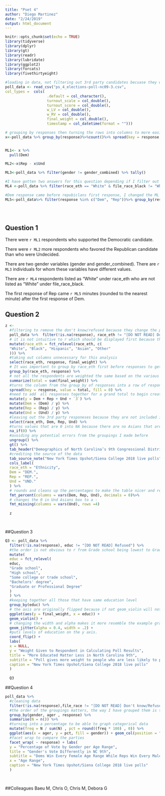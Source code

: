 ```yaml
---
title: "Pset 4"
author: "Diego Martinez"
date: "2/24/2019"
output: html_document
---
```


```r
knitr::opts_chunk$set(echo = TRUE)
library(tidyverse)
library(dplyr)
library(gt)
library(readr)
library(lubridate)
library(ggplot2)
library(forcats)
library(fivethirtyeight)

#loading in data, not filtering out 3rd party candidates becuase they will be important in later calculations 
poll_data <- read_csv("ps_4_elections-poll-nc09-3.csv",
col_types =  cols(
                   .default = col_character(),
                   turnout_scale = col_double(),
                   turnout_score = col_double(),
                   w_LV = col_double(),
                   w_RV = col_double(),
                   final_weight = col_double(),
                   timestamp = col_datetime(format = ""))) 


```


```r
# grouping by responses then turning the rows into columns to more easily access the values using the pull function
x<-poll_data %>% group_by(response)%>%count()%>% spread(key = response, value = n)


ML1<- x %>%
  pull(Dem)

ML2<-x$Rep - x$Und

ML3<-poll_data %>% filter(gender != gender_combined) %>% tally()

#I have gotten two answers for this question depending if I filter out 3rd parties. Right now I did not filter out third parties at got 28; however when I do filter them out the answer is 27.
ML4 <-poll_data %>% filter(race_eth == "White" & file_race_black != "White")%>% tally()

#Dem response came before repubiclans first response, I changed the ML to say "Rep came 11 minutes after (used to say before) the first response for Dem"
ML5<-poll_data%>% filter(response %in% c("Dem", "Rep"))%>% group_by(response)%>% select(response, timestamp) %>% summarize(first = min(timestamp)) %>% summarize(diff = round(first[2]- first[1]))





```
## Question 1

There were `r ML1` respondents who supported the Democratic candidate.

There were `r ML2` more respondents who favored the Republican candidate than who were Undecided.

There are two gender variables (gender and gender_combined). There are `r ML3` individuals for whom these variables have different values.

There are `r ML4` respondents listed as “White” under race_eth who are not listed as “White” under file_race_black.

The first response of Rep came `r ML5` minutes (rounded to the nearest minute) after the first response of Dem.


## Question 2

```r

z <-
  #filtering to remove the don't know/refused because they change the percentages and create a new row of data in the end table. 
  poll_data %>%  filter(!is.na(response), race_eth != "[DO NOT READ] Don't know/Refused") %>%
  # it is not intuitive to r which should be displayed first because they are factor variables, thus I changed the order to match the example table 
  mutate(race_eth = fct_relevel(race_eth, c(
  "White", "Black", "Hispanic", "Asian", "Other"
  ))) %>%
  #taking out columns unnecessary for this analysis 
  select(race_eth, response, final_weight) %>%
  # It was important to group by race_eth first before responses to get correct counts and percentages. 
  group_by(race_eth, response) %>%
  # not all the respondents are weighted the same based on the various answers to the poll, 
  summarize(total = sum(final_weight)) %>%
  #turns the column from the group_by of responses into a row of responses with each column being a different response to create a percentage/ probability table where one variable is racce_eth and the other is response.
  spread(key = response, value = total, fill = 0) %>%
  #need to add  all responses together for a grand total to begin creating percentages
  mutate(y = Dem + Rep + Und + `3`) %>%
  mutate(Dem = (Dem) / y) %>%
  mutate(Rep = (Rep) / y) %>%
  mutate(Und = (Und) / y) %>%
  #leaving out the 3rd party responeses because they are not included in the example
  select(race_eth, Dem, Rep, Und) %>%
  #turns values that are 0 into NA because there are no Asians that are undecided
  na_if(0) %>%
  #avoiding any potential errors from the groupings I made before
  ungroup() %>%
  gt() %>%
  tab_header("Demographics of North Carolina’s 9th Congressional District") %>%
  #crediting the source of the data
  tab_source_note("New York Times Upshot/Siena College 2018 live polls") %>%
  cols_label(
  race_eth = "Ethnicity",
  Dem = "DEM.",
  Rep = "REP.",
  Und = "UND."
  ) %>%
  # rounds and cleans up the percentages to make the table nicer and resemble example table more.
  fmt_percent(columns = vars(Dem, Rep, Und), decimals = 0)%>%
  # changes the 0 in Und Asians box to a -
  fmt_missing(columns = vars(Und), rows =4) 
  
  z

  
```

##Question 3

```r

Q3 <- poll_data %>%
  filter(!is.na(response), educ != "[DO NOT READ] Refused") %>%
  #the order is not obvious to r from Grade school being lowest to Graduate or Professional Degree being the hgihest
  mutate(
  educ = fct_relevel(
  educ,
  "Grade school",
  "High school",
  "Some college or trade school",
  "Bachelors' degree",
  "Graduate or Professional Degree"
  )
  ) %>%
  #keeping together all those that have same education level
  group_by(educ) %>%
  # the axis are originally flipped because if not geom_violin will not work.
  ggplot(aes(y = final_weight, x = educ)) + 
  geom_violin() + 
  # changing the width and alpha makes it more resemble the example graph because the data points were more spread out and a darker transparency.
  geom_jitter(alpha = 0.4, width = .2) +
  #puts levels of education on the y axis. 
  coord_flip() +
  labs(
  x = NULL,
  y = "Weight Given to Respondent in Calculating Poll Results",
  title = "More Educated Matter Less in North Carolina 9th",
  subtitle = "Poll gives more weight to people who are less likely to participate in polls",
  caption = "New York Times Upshot/Siena College 2018 live polls"
  )
  
  Q3


```



##Question 4
```r
poll_data %>%
  #cleaning data
  filter(!is.na(response),file_race != "[DO NOT READ] Don't know/Refused",response %in% c("Dem", "Rep"),ager != "[DO NOT READ] Refused") %>%
  #the order of the groupings matters, the way I have grouped them is to show how each gender for each age range.
  group_by(gender, ager , response) %>%
  summarise(N = n()) %>%
  #turning into a percentage to be able to graph categorical data
  mutate(freq = N / sum(N) , pct = round((freq * 100) , 0)) %>%
  ggplot(aes(x = ager, y = pct, fill = gender)) + geom_col(position = "dodge2") +
  #facet wrap to compare the parties
  facet_wrap( ~ response) + labs(
  y = "Percentage of Vote by Gender per Age Range",
  title = "Gender's Vote Differently in NC 9th",
  subtitle = "Dems Win Every Female Age Range While Reps Win Every Male Age Range",
  x = "Age Range",
  caption = "New York Times Upshot/Siena College 2018 live polls"
  )
  



```


##Colleagues
Baeu M, Chris O, Chris M, Debora G

